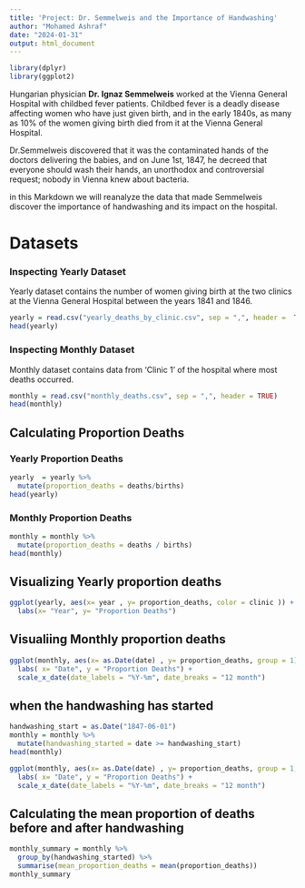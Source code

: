 ```yaml
---
title: 'Project: Dr. Semmelweis and the Importance of Handwashing'
author: "Mohamed Ashraf"
date: "2024-01-31"
output: html_document
---
```


```r
library(dplyr)
library(ggplot2)

```
Hungarian physician **Dr. Ignaz Semmelweis** worked at the Vienna General Hospital with childbed fever patients. Childbed fever is a deadly disease affecting women who have just given birth, and in the early 1840s, as many as 10% of the women giving birth died from it at the Vienna General Hospital. 

Dr.Semmelweis discovered that it was the contaminated hands of the doctors delivering the babies, and on June 1st, 1847, he decreed that everyone should wash their hands, an unorthodox and controversial request; nobody in Vienna knew about bacteria.

in this Markdown we will reanalyze the data that made Semmelweis discover the importance of handwashing and its impact on the hospital.


# Datasets

### Inspecting Yearly Dataset
Yearly dataset contains the number of women giving birth at the two clinics at the Vienna General Hospital between the years 1841 and 1846.
```r
yearly = read.csv("yearly_deaths_by_clinic.csv", sep = ",", header =  TRUE)
head(yearly)
```
### Inspecting Monthly Dataset
Monthly dataset contains data from 'Clinic 1' of the hospital where most deaths occurred.
``` r
monthly = read.csv("monthly_deaths.csv", sep = ",", header = TRUE)
head(monthly)
```
## Calculating Proportion Deaths
### Yearly Proportion Deaths
``` r
yearly  = yearly %>%
  mutate(proportion_deaths = deaths/births)
head(yearly)
```
### Monthly Proportion Deaths
```r
monthly = monthly %>%
  mutate(proportion_deaths = deaths / births)
head(monthly)

```
## Visualizing Yearly proportion deaths
``` r
ggplot(yearly, aes(x= year , y= proportion_deaths, color = clinic )) + geom_line() + 
  labs(x= "Year", y= "Proportion Deaths")
```



## Visualiing Monthly proportion deaths

``` r
ggplot(monthly, aes(x= as.Date(date) , y= proportion_deaths, group = 1)) + geom_line() + 
  labs( x= "Date", y = "Proportion Deaths") + 
  scale_x_date(date_labels = "%Y-%m", date_breaks = "12 month")
```

## when the handwashing has started

```r
handwashing_start = as.Date("1847-06-01")
monthly = monthly %>%
  mutate(handwashing_started = date >= handwashing_start)
head(monthly)

ggplot(monthly, aes(x= as.Date(date) , y= proportion_deaths, group = 1, color = handwashing_started)) + geom_line() + 
  labs( x= "Date", y = "Proportion Deaths") + 
  scale_x_date(date_labels = "%Y-%m", date_breaks = "12 month")
```

## Calculating the mean proportion of deaths before and after handwashing

```r
monthly_summary = monthly %>%
  group_by(handwashing_started) %>%
  summarise(mean_proportion_deaths = mean(proportion_deaths))
monthly_summary  

```
  


